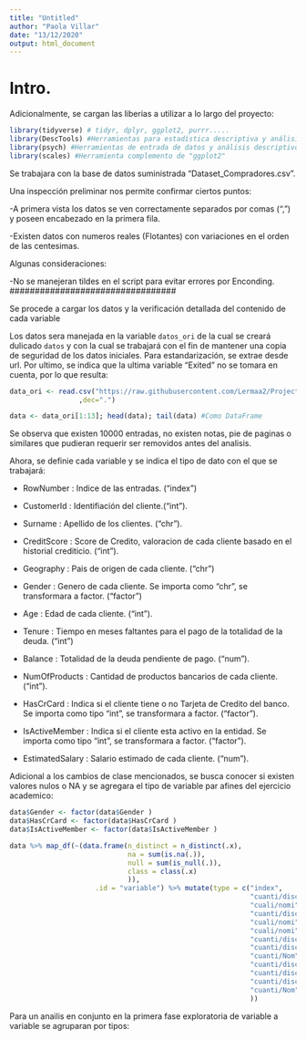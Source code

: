 ```yaml
---
title: "Untitled"
author: "Paola Villar"
date: "13/12/2020"
output: html_document
---
```


# Intro.

Adicionalmente, se cargan las liberias a utilizar a lo largo del proyecto:

```r
library(tidyverse) # tidyr, dplyr, ggplot2, purrr..... 
library(DescTools) #Herramientas para estadística descriptiva y análisis de datos
library(psych) #Herramientas de entrada de datos y análisis descriptivo.
library(scales) #Herramienta complemento de "ggplot2"
```

Se trabajara con la base de datos suministrada "Dataset_Compradores.csv".

Una inspección preliminar nos permite confirmar ciertos puntos:

-A primera vista los datos se ven correctamente separados por comas (",") y poseen encabezado en la primera fila.

-Existen datos con numeros reales (Flotantes) con variaciones en el orden de las centesimas.

Algunas consideraciones:

-No se manejeran tildes en el script para evitar errores por Enconding. #################################

Se procede a cargar los datos y la verificación detallada del contenido de cada variable

Los datos sera manejada en la  variable `datos_ori` de la cual se creará dulicado `datos` y con la cual se trabajará con el fin de mantener una copia de seguridad de los datos iniciales. Para estandarización, se extrae desde url. Por ultimo, se indica que la ultima variable "Exited" no se tomara en cuenta, por lo que resulta:

```r

data_ori <- read.csv("https://raw.githubusercontent.com/Lermaa2/ProjectoFinal-BPA/68c182ad59e0039875994b11acfcd40a66949acd/Dataset_Compradores.csv"
                 ,dec=".")

data <- data_ori[1:13]; head(data); tail(data) #Como DataFrame

```

Se observa que existen 10000 entradas, no existen notas, pie de paginas o similares que pudieran requerir ser removidos antes del analisis. 

Ahora, se definie cada variable y se indica el tipo de dato con el que se trabajará:

* RowNumber       : Indice de las entradas. ("index")

* CustomerId      : Identifiación del cliente.("int").

* Surname         : Apellido de los clientes. ("chr").

* CreditScore     : Score de Credito, valoracion de cada cliente basado en el historial crediticio. ("int").

* Geography       : Pais de origen de cada cliente. ("chr")

* Gender          : Genero de cada cliente. Se importa como "chr", se transformara a factor. ("factor")

* Age             : Edad de cada cliente. ("int").

* Tenure          : Tiempo en meses faltantes para el pago de la totalidad de la deuda. ("int")

* Balance         : Totalidad de la deuda pendiente de pago. ("num").

* NumOfProducts   : Cantidad de productos bancarios de cada cliente. ("int").

* HasCrCard       : Indica si el cliente tiene o no Tarjeta de Credito del banco. Se importa como tipo "int", se transformara a factor. ("factor").

* IsActiveMember  : Indica si el cliente esta activo en la entidad. Se importa como tipo "int", se transformara a factor. ("factor").

* EstimatedSalary : Salario estimado de cada cliente. ("num").

Adicional a los cambios de clase mencionados, se busca conocer si existen valores nulos o NA y se agregara el tipo de variable par afines del ejercicio academico:


```r

data$Gender <- factor(data$Gender )
data$HasCrCard <- factor(data$HasCrCard )
data$IsActiveMember <- factor(data$IsActiveMember )

data %>% map_df(~(data.frame(n_distinct = n_distinct(.x),
                             na = sum(is.na(.)),
                             null = sum(is_null(.)),
                             class = class(.x)
                             )),
                     .id = "variable") %>% mutate(type = c("index",
                                                           "cuanti/disc", 
                                                           "cuali/nomi", #Sur
                                                           "cuanti/disc",
                                                           "cuali/nomi",#Geo
                                                           "cuali/nomi",
                                                           "cuanti/disc",#Age
                                                           "cuanti/disc",
                                                           "cuanti/Nom",#Bal
                                                           "cuanti/disc",
                                                           "cuanti/disc", #Has
                                                           "cuanti/disc",
                                                           "cuanti/Nom"
                                                           ))

```
Para un anailis en conjunto en la primera fase exploratoria de variable a variable se agruparan por tipos:

```r



```

